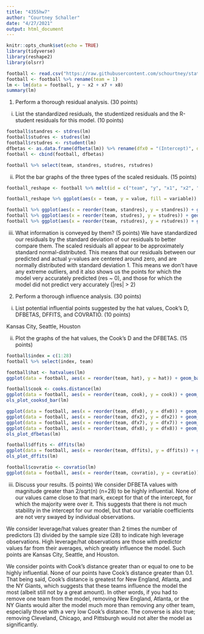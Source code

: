 ```yaml
---
title: "4355hw7"
author: "Courtney Schaller"
date: "4/27/2021"
output: html_document
---
```


```r
knitr::opts_chunk$set(echo = TRUE)
library(tidyverse)
library(reshape2)
library(olsrr)
```

``` r
football <- read.csv("https://raw.githubusercontent.com/schourtney/stat4355/main/football.csv")
football <- football %>% rename(team = 1)
lm <- lm(data = football, y ~ x2 + x7 + x8)
summary(lm)
```

1. Perform a thorough residual analysis. (30 points)
i. List the standardized residuals, the studentized residuals and the R-student residuals for this model.
(10 points)

```r
football$standres <- stdres(lm)
football$studres <- studres(lm)
football$rstudres <- rstudent(lm)
dfbetas <- as.data.frame(dfbeta(lm)) %>% rename(dfx0 = "(Intercept)", dfx2 = x2, dfx7 = x7, dfx8 = x8)
football <- cbind(football, dfbetas)

football %>% select(team, standres, studres, rstudres)
```


ii. Plot the bar graphs of the three types of the scaled residuals. (15 points)

```r
football_reshape <- football %>% melt(id = c("team", "y", "x1", "x2", "x3", "x4", "x5", "x6", "x7", "x8", "x9"))

football_reshape %>% ggplot(aes(x = team, y = value, fill = variable)) + geom_bar(stat = "identity", position = "dodge") + coord_flip()

football %>% ggplot(aes(x = reorder(team, standres), y = standres)) + geom_bar(stat = "identity") + coord_flip()
football %>% ggplot(aes(x = reorder(team, studres), y = studres)) + geom_bar(stat = "identity") + coord_flip()
football %>% ggplot(aes(x = reorder(team, rstudres), y = rstudres)) + geom_bar(stat = "identity") + coord_flip()
```

iii. What information is conveyed by them? (5 points)
We have standardized our residuals by the standard deviation of our residuals to better compare them.
The scaled residuals all appear to be approximately standard normal-distributed. This means that our residuals between our predicted and actual y-values are centered around zero, and are normally distributed with standard deviation 1. This means we don't have any extreme outliers, and it also shows us the points for which the model very accurately predicted (res ~ 0), and those for which the model did not predict very accurately (|res| > 2)

2. Perform a thorough influence analysis. (30 points)
i. List potential influential points suggested by the hat values, Cook’s D, DFBETAS, DFFITS, and
COVRATIO. (10 points)

Kansas City, Seattle, Houston

ii. Plot the graphs of the hat values, the Cook’s D and the DFBETAS. (15 points)

```r
football$index = c(1:28)
football %>% select(index, team)

football$hat <- hatvalues(lm)
ggplot(data = football, aes(x = reorder(team, hat), y = hat)) + geom_bar(stat = "identity") + geom_hline(yintercept = 2*3/28) + coord_flip() + ggtitle("Hat Values")

football$cook <- cooks.distance(lm)
ggplot(data = football, aes(x = reorder(team, cook), y = cook)) + geom_bar(stat = "identity") + coord_flip() + ggtitle("Cook's Distance")
ols_plot_cooksd_bar(lm)

ggplot(data = football, aes(x = reorder(team, dfx0), y = dfx0)) + geom_bar(stat = "identity") + coord_flip() + ggtitle("DFBETAS intercept") + geom_hline(yintercept = 2/sqrt(28)) + geom_hline(yintercept = -2/sqrt(28))
ggplot(data = football, aes(x = reorder(team, dfx2), y = dfx2)) + geom_bar(stat = "identity") + coord_flip() + ggtitle("DFBETAS X2") 
ggplot(data = football, aes(x = reorder(team, dfx7), y = dfx7)) + geom_bar(stat = "identity") + coord_flip() + ggtitle("DFBETAS X7") 
ggplot(data = football, aes(x = reorder(team, dfx8), y = dfx8)) + geom_bar(stat = "identity") + coord_flip() + ggtitle("DFBETAS X8") 
ols_plot_dfbetas(lm)

football$dffits <- dffits(lm)
ggplot(data = football, aes(x = reorder(team, dffits), y = dffits)) + geom_bar(stat = "identity") + coord_flip() + ggtitle("DFFITS")
ols_plot_dffits(lm)

football$covratio <- covratio(lm)
ggplot(data = football, aes(x = reorder(team, covratio), y = covratio)) + geom_bar(stat = "identity") + coord_flip() + ggtitle("COVRATIO")
```

iii. Discuss your results. (5 points)
We consider DFBETA values with magnitude greater than 2/sqrt(n) (n=28) to be highly influential. None of our values came close to that mark, except for that of the intercept, for which the majority were over it. This suggests that there is not much stability in the intercept for our model, but that our variable coefficients are not very swayed by individual observations.

We consider leverage/hat values greater than 2 times the number of predictors (3) divided by the sample size (28) to indicate high leverage observations. High leverage/hat observations are those with predictor values far from their averages, which greatly influence the model. Such points are Kansas City, Seattle, and Houston.

We consider points with Cook's distance greater than or equal to one to be highly influential. None of our points have Cook's distance greater than 0.1. That being said, Cook's distance is greatest for New England, Atlanta, and the NY Giants, which suggests that these teams influence the model the most (albeit still not by a great amount). In other words, if you had to remove one team from the model, removing New England, Atlanta, or the NY Giants would alter the model much more than removing any other team, especially those with a very low Cook's distance. The converse is also true; removing Cleveland, Chicago, and Pittsburgh would not alter the model as significantly.

